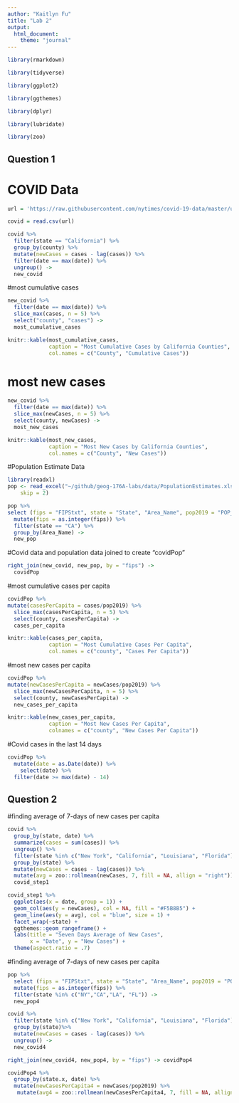 ```yaml
---
author: "Kaitlyn Fu"
title: "Lab 2"
output: 
  html_document:
    theme: "journal"
---
```

```r
library(rmarkdown)
```

```r
library(tidyverse)

library(ggplot2)

library(ggthemes)

library(dplyr)
```
```r

library(lubridate)
```

```r
library(zoo)
```

## Question 1 
# COVID Data
```r
url = 'https://raw.githubusercontent.com/nytimes/covid-19-data/master/us-counties.csv'

covid = read.csv(url)

covid %>%
  filter(state == "California") %>%
  group_by(county) %>%
  mutate(newCases = cases - lag(cases)) %>%
  filter(date == max(date)) %>%
  ungroup() ->
  new_covid
```

#most cumulative cases
```r
new_covid %>%
  filter(date == max(date)) %>%
  slice_max(cases, n = 5) %>%
  select("county", "cases") ->
  most_cumulative_cases

knitr::kable(most_cumulative_cases,
             caption = "Most Cumulative Cases by California Counties",
             col.names = c("County", "Cumulative Cases"))
```
# most new cases
```r
new_covid %>%
  filter(date == max(date)) %>%
  slice_max(newCases, n = 5) %>%
  select(county, newCases) ->
  most_new_cases

knitr::kable(most_new_cases,
             caption = "Most New Cases by California Counties",
             col.names = c("County", "New Cases"))
```

#Population Estimate Data
```r
library(readxl)
pop <- read_excel("~/github/geog-176A-labs/data/PopulationEstimates.xls", 
    skip = 2)

pop %>%
select (fips = "FIPStxt", state = "State", "Area_Name", pop2019 = "POP_ESTIMATE_2019") %>%
  mutate(fips = as.integer(fips)) %>%
  filter(state == "CA") %>%
  group_by(Area_Name) ->
  new_pop
```

#Covid data and population data joined to create "covidPop"
```r
right_join(new_covid, new_pop, by = "fips") ->
  covidPop
```

#most cumulative cases per capita
```r
covidPop %>%
mutate(casesPerCapita = cases/pop2019) %>%
  slice_max(casesPerCapita, n = 5) %>%
  select(county, casesPerCapita) ->
  cases_per_capita

knitr::kable(cases_per_capita, 
             caption = "Most Cumulative Cases Per Capita",
             col.names = c("county", "Cases Per Capita"))
```

#most new cases per capita
```r
covidPop %>%
mutate(newCasesPerCapita = newCases/pop2019) %>%
  slice_max(newCasesPerCapita, n = 5) %>%
  select(county, newCasesPerCapita) ->
  new_cases_per_capita

knitr::kable(new_cases_per_capita,
             caption = "Most New Cases Per Capita",
             colnames = c("county", "New Cases Per Capita"))
```

#Covid cases in the last 14 days 
```r
covidPop %>%
  mutate(date = as.Date(date)) %>%
    select(date) %>%
  filter(date >= max(date) - 14)
```

## Question 2 
#finding average of 7-days of new cases per capita
```r
covid %>%
  group_by(state, date) %>%
  summarize(cases = sum(cases)) %>%
  ungroup() %>%
  filter(state %in% c("New York", "California", "Louisiana", "Florida")) %>%
  group_by(state) %>%
  mutate(newCases = cases - lag(cases)) %>%
  mutate(avg = zoo::rollmean(newCases, 7, fill = NA, allign = "right")) ->
  covid_step1 

covid_step1 %>%
  ggplot(aes(x = date, group = 1)) + 
  geom_col(aes(y = newCases), col = NA, fill = "#F5B8B5") +
  geom_line(aes(y = avg), col = "blue", size = 1) + 
  facet_wrap(~state) + 
  ggthemes::geom_rangeframe() +
  labs(title = "Seven Days Average of New Cases",
       x = "Date", y = "New Cases") + 
  theme(aspect.ratio = .7)
```
#finding average of 7-days of new cases per capita 
```r
pop %>%
  select (fips = "FIPStxt", state = "State", "Area_Name", pop2019 = "POP_ESTIMATE_2019") %>%
  mutate(fips = as.integer(fips)) %>%
  filter(state %in% c("NY","CA","LA", "FL")) ->
  new_pop4
```


```r
covid %>%
  filter(state %in% c("New York", "California", "Louisiana", "Florida")) %>%
  group_by(state)%>%
  mutate(newCases = cases - lag(cases)) %>%
  ungroup() ->
  new_covid4
```

```r
right_join(new_covid4, new_pop4, by = "fips") -> covidPop4
```

```r
covidPop4 %>%
  group_by(state.x, date) %>%
  mutate(newCasesPerCapita4 = newCases/pop2019) %>%
   mutate(avg4 = zoo::rollmean(newCasesPerCapita4, 7, fill = NA, allign = "right"))
```



